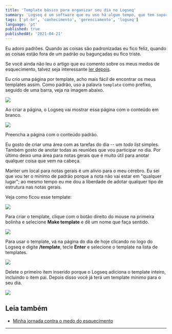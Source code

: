 ```yaml
---
title: 'Template básico para organizar seu dia no Logseq'
summary: 'Logseq é um software que eu uso há algum tempo, que tem suporte a templates. Veja como criar um template básico para organizar seu dia.'
tags: ['pt-br', 'conhecimento', 'gerenciamento', 'logseq']
language: 'pt'
published: true
publishedAt: '2021-04-21'
---
```


Eu adoro padrões. Quando as coisas são padronizadas eu fico feliz, quando as coisas estão fora de um padrão ou bagunçadas eu fico triste.

Se você ainda não leu o artigo que eu comento sobre os meus medos de esquecimento, talvez seja interessante [ler depois](/a/minha-jornada-contra-esquecimento).

Eu crio uma página por template, acho mais fácil de encontrar os meus templates assim. Como padrão, uso a palavra `template` como prefixo, seguido de uma barra, veja na imagem abaixo.

![](/images/logseq/logseq-create-template-hoje1.png)

Ao criar a página, o Logseq vai mostrar essa página com o conteúdo em branco.

![](/images/logseq/logseq-page-hoje.png)

Preencha a página com o conteúdo padrão.

Eu gosto de criar uma área com as tarefas do dia -- um _todo list_ simples. Também gosto de anotar todas as reuniões que vou participar no dia. Por último deixo uma área para notas gerais que é muito útil para anotar qualquer coisa que vem na cabeça.

Manter um local para notas gerais é um alívio para o meu cérebro. Eu sei que vou ter o mínimo de padrão porque a nota não vai estar em "qualquer lugar"; ao mesmo tempo eu me dou a liberdade de adotar qualquer tipo de estrutura nas notas gerais.

Veja como ficou esse template:

![](/images/logseq/logseq-page-hoje-contents.png)

Para criar o template, clique com o botão direito do mouse na primeira bolinha e selecione **Make template** e dê um nome que faça sentido.

![](/images/logseq/logseq-create-template-hoje.png)

Para usar o template, vá na página do dia de hoje clicando no logo do Logseq e digite **/template**, tecle **Enter** e selecione o template na lista de templates.

![](/images/logseq/logseq-select-template-hoje.png)

Delete o primeiro item inserido porque o Logseq adiciona o template inteiro, incluindo o item pai. Depois disso você já terá um template mínimo para o seu dia.

![](/images/logseq/logseq-pag-hoje.png)

## Leia também

- [Minha jornada contra o medo do esquecimento](/a/minha-jornada-contra-esquecimento)

---